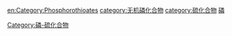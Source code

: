 [[en:Category:Phosphorothioates|en:Category:Phosphorothioates]]
[[category:无机磷化合物|category:无机磷化合物]]
[[category:硫化合物|category:硫化合物]]
[[category:取代酸盐|磷]]
[[Category:磷-硫化合物|Category:磷-硫化合物]]
